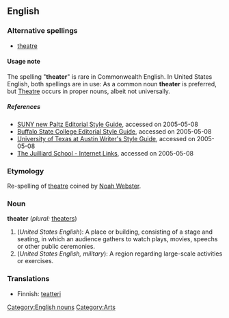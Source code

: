 ==English==
===Alternative spellings===
*[[theatre]]
====Usage note====
The spelling "'''theater'''" is rare in Commonwealth English.  In United States English, both spellings are in use:  As a common noun '''theater''' is preferred, but [[Theatre]] occurs in proper nouns, albeit not universally.
=====References=====
* [http://www.newpaltz.edu./styleguide/editorial/t.html SUNY new Paltz Editorial Style Guide], accessed on 2005-05-08
* [http://www.buffalostate.edu./collegerelations/x593.xml Buffalo State College Editorial Style Guide], accessed on 2005-05-08
* [http://www.utexas.edu./visualguidelines/tricky.html University of Texas at Austin Writer's Style Guide], accessed on 2005-05-08
* [http://juilliard.edu./libraryarchives/internet.html The Juilliard School - Internet Links], accessed on 2005-05-08
===Etymology===
Re-spelling of [[theatre]] coined by [[w:Noah Webster|Noah Webster]].
===Noun===
[[Category:English nouns]]
'''theater'''  (''plural:'' [[theaters]])
# (''United States English''): A place or building, consisting of a stage and seating, in which an audience gathers to watch plays, movies, speechs or other public ceremonies.
# (''United States English, military''): A region regarding large-scale activities or exercises.

===Translations===
* Finnish: [[teatteri]]

[[Category:Arts]]